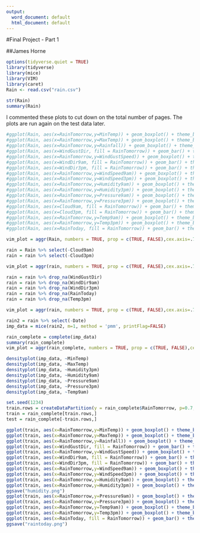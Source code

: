 ---
output:
  word_document: default
  html_document: default
---
#Final Project - Part 1

##James Horne

```{r library}
options(tidyverse.quiet = TRUE)
library(tidyverse)
library(mice)
library(VIM)
library(caret)
Rain <- read.csv("rain.csv")
```

```{r Summary}
str(Rain)
summary(Rain)
```

I commented these plots to cut down on the total number of pages. The plots are run again on the test data later.
```{r plots}
#ggplot(Rain, aes(x=RainTomorrow,y=MinTemp)) + geom_boxplot() + theme_bw()
#ggplot(Rain, aes(x=RainTomorrow,y=MaxTemp)) + geom_boxplot() + theme_bw()
#ggplot(Rain, aes(x=RainTomorrow,y=Rainfall)) + geom_boxplot() + theme_bw()
#ggplot(Rain, aes(x=WindGustDir, fill = RainTomorrow)) + geom_bar() + theme_bw()
#ggplot(Rain, aes(x=RainTomorrow,y=WindGustSpeed)) + geom_boxplot() + theme_bw()
#ggplot(Rain, aes(x=WindDir9am, fill = RainTomorrow)) + geom_bar() + theme_bw()
#ggplot(Rain, aes(x=WindDir3pm, fill = RainTomorrow)) + geom_bar() + theme_bw()
#ggplot(Rain, aes(x=RainTomorrow,y=WindSpeed9am)) + geom_boxplot() + theme_bw()
#ggplot(Rain, aes(x=RainTomorrow,y=WindSpeed3pm)) + geom_boxplot() + theme_bw()
#ggplot(Rain, aes(x=RainTomorrow,y=Humidity9am)) + geom_boxplot() + theme_bw()
#ggplot(Rain, aes(x=RainTomorrow,y=Humidity3pm)) + geom_boxplot() + theme_bw()
#ggplot(Rain, aes(x=RainTomorrow,y=Pressure9am)) + geom_boxplot() + theme_bw()
#ggplot(Rain, aes(x=RainTomorrow,y=Pressure3pm)) + geom_boxplot() + theme_bw()
#ggplot(Rain, aes(x=Cloud9am, fill = RainTomorrow)) + geom_bar() + theme_bw()
#ggplot(Rain, aes(x=Cloud3pm, fill = RainTomorrow)) + geom_bar() + theme_bw()
#ggplot(Rain, aes(x=RainTomorrow,y=Temp9am)) + geom_boxplot() + theme_bw()
#ggplot(Rain, aes(x=RainTomorrow,y=Temp3pm)) + geom_boxplot() + theme_bw()
#ggplot(Rain, aes(x=RainToday, fill = RainTomorrow)) + geom_bar() + theme_bw()
```


```{r missingness}
vim_plot = aggr(Rain, numbers = TRUE, prop = c(TRUE, FALSE),cex.axis=.7)
```

```{r column deletion}
rain = Rain %>% select(-Cloud9am)
rain = rain %>% select(-Cloud3pm)
```

```{r}
vim_plot = aggr(rain, numbers = TRUE, prop = c(TRUE, FALSE),cex.axis=.7)
```

```{r row deletion}
rain = rain %>% drop_na(WindGustDir)
rain = rain %>% drop_na(WindDir9am)
rain = rain %>% drop_na(WindDir3pm)
rain = rain %>% drop_na(RainToday)
rain = rain %>% drop_na(Temp3pm)
```

```{r}
vim_plot = aggr(rain, numbers = TRUE, prop = c(TRUE, FALSE),cex.axis=.7)
```

```{r}
rain2 = rain %>% select(-Date)
imp_data = mice(rain2, m=1, method = 'pmm', printFlag=FALSE)
```

```{r}
rain_complete = complete(imp_data)
summary(rain_complete)
vim_plot = aggr(rain_complete, numbers = TRUE, prop = c(TRUE, FALSE),cex.axis=.7)
```

```{r}
densityplot(imp_data, ~MinTemp)
densityplot(imp_data, ~MaxTemp)
densityplot(imp_data, ~Humidity3pm)
densityplot(imp_data, ~Humidity9am)
densityplot(imp_data, ~Pressure9am)
densityplot(imp_data, ~Pressure3pm)
densityplot(imp_data, ~Temp9am)
```


```{r train test split}
set.seed(1234)
train.rows = createDataPartition(y = rain_complete$RainTomorrow, p=0.7, list = FALSE)
train = rain_complete[train.rows,]
test = rain_complete[-train.rows,]
```

```{r plots train set}
ggplot(train, aes(x=RainTomorrow,y=MinTemp)) + geom_boxplot() + theme_bw()
ggplot(train, aes(x=RainTomorrow,y=MaxTemp)) + geom_boxplot() + theme_bw()
ggplot(train, aes(x=RainTomorrow,y=Rainfall)) + geom_boxplot() + theme_bw()
ggplot(train, aes(x=WindGustDir, fill = RainTomorrow)) + geom_bar() + theme_bw()
ggplot(train, aes(x=RainTomorrow,y=WindGustSpeed)) + geom_boxplot() + theme_bw()
ggplot(train, aes(x=WindDir9am, fill = RainTomorrow)) + geom_bar() + theme_bw()
ggplot(train, aes(x=WindDir3pm, fill = RainTomorrow)) + geom_bar() + theme_bw()
ggplot(train, aes(x=RainTomorrow,y=WindSpeed9am)) + geom_boxplot() + theme_bw()
ggplot(train, aes(x=RainTomorrow,y=WindSpeed3pm)) + geom_boxplot() + theme_bw()
ggplot(train, aes(x=RainTomorrow,y=Humidity9am)) + geom_boxplot() + theme_bw()
ggplot(train, aes(x=RainTomorrow,y=Humidity3pm)) + geom_boxplot() + theme_bw()
ggsave("humidity.png")
ggplot(train, aes(x=RainTomorrow,y=Pressure9am)) + geom_boxplot() + theme_bw()
ggplot(train, aes(x=RainTomorrow,y=Pressure3pm)) + geom_boxplot() + theme_bw()
ggplot(train, aes(x=RainTomorrow,y=Temp9am)) + geom_boxplot() + theme_bw()
ggplot(train, aes(x=RainTomorrow,y=Temp3pm)) + geom_boxplot() + theme_bw()
ggplot(train, aes(x=RainToday, fill = RainTomorrow)) + geom_bar() + theme_bw()
ggsave("raintoday.png")
```
